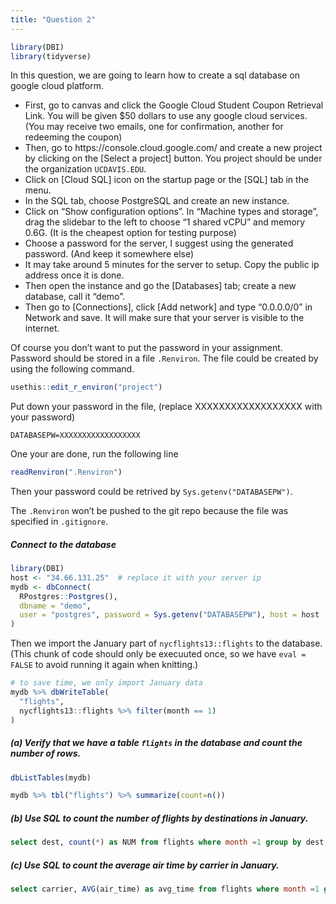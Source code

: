 ```yaml
---
title: "Question 2"
---
```


```r
library(DBI)
library(tidyverse)
```


In this question, we are going to learn how to create a sql database on google cloud platform.

- First, go to canvas and click the Google Cloud Student Coupon Retrieval Link. You will be given $50 dollars to use any google cloud services. (You may receive two emails, one for confirmation, another for redeeming the coupon)
- Then, go to https://console.cloud.google.com/ and create a new project by clicking on the [Select a project] button. You project should be under the organization `UCDAVIS.EDU`.
- Click on [Cloud SQL] icon on the startup page or the [SQL] tab in the menu.
- In the SQL tab, choose PostgreSQL and create an new instance.
- Click on "Show configuration options". In "Machine types and storage", drag the slidebar to the left to choose "1 shared vCPU" and memory 0.6G. (It is the cheapest option for testing purpose) 
- Choose a password for the server, I suggest using the generated password. (And keep it somewhere else)
- It may take around 5 minutes for the server to setup. Copy the public ip address once it is done.
- Then open the instance and go the [Databases] tab; create a new database, call it "demo".
- Then go to [Connections], click [Add network] and type "0.0.0.0/0" in Network and save. It will make sure that your server is visible to the internet.


Of course you don't want to put the password in your assignment.
Password should be stored in a file `.Renviron`. The file could be created by using the following command.
```r
usethis::edit_r_environ("project")
```
Put down your password in the file, (replace XXXXXXXXXXXXXXXXXX with your password)
```
DATABASEPW=XXXXXXXXXXXXXXXXXX
```
One your are done, run the following line
```r
readRenviron(".Renviron")
```
Then your password could be retrived by `Sys.getenv("DATABASEPW")`.

The `.Renviron` won't be pushed to the git repo because the file was specified in `.gitignore`.


##### Connect to the database

```r
library(DBI)
host <- "34.66.131.25"  # replace it with your server ip
mydb <- dbConnect(
  RPostgres::Postgres(),
  dbname = "demo",
  user = "postgres", password = Sys.getenv("DATABASEPW"), host = host
)
```

Then we import the January part of `nycflights13::flights` to the database. (This chunk of code should only be execuuted once, so we have `eval = FALSE` to avoid running it again when knitting.)

```r
# to save time, we only import January data
mydb %>% dbWriteTable(
  "flights",
  nycflights13::flights %>% filter(month == 1)  
)
```

##### (a) Verify that we have a table `flights` in the database and count the number of rows.
```r
dbListTables(mydb)
```

```r
mydb %>% tbl("flights") %>% summarize(count=n())
```


##### (b) Use SQL to count the number of flights by destinations in January.

```sql
select dest, count(*) as NUM from flights where month =1 group by dest;
```

##### (c) Use SQL to count the average air time by carrier in January.
```sql
select carrier, AVG(air_time) as avg_time from flights where month =1 group by carrier;
```

